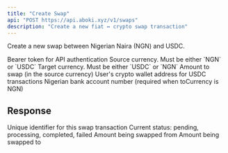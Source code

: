 ```yaml
---
title: "Create Swap"
api: "POST https://api.aboki.xyz/v1/swaps"
description: "Create a new fiat ↔ crypto swap transaction"
---
```


Create a new swap between Nigerian Naira (NGN) and USDC.

<ParamField header="Authorization" type="string" required>
  Bearer token for API authentication
</ParamField>

<ParamField body="fromCurrency" type="string" required>
  Source currency. Must be either `NGN` or `USDC`
</ParamField>

<ParamField body="toCurrency" type="string" required>
  Target currency. Must be either `USDC` or `NGN`
</ParamField>

<ParamField body="amount" type="number" required>
  Amount to swap (in the source currency)
</ParamField>

<ParamField body="userWallet" type="string" required>
  User's crypto wallet address for USDC transactions
</ParamField>

<ParamField body="bankAccount" type="string">
  Nigerian bank account number (required when toCurrency is NGN)
</ParamField>

## Response

<ResponseField name="data" type="object">
  <ResponseField name="swapId" type="string">
    Unique identifier for this swap transaction
  </ResponseField>
  <ResponseField name="status" type="string">
    Current status: pending, processing, completed, failed
  </ResponseField>
  <ResponseField name="fromAmount" type="number">
    Amount being swapped from
  </ResponseField>
  <ResponseField name="toAmount" type="number">
    Amount being swapped to
  </ResponseField>
</ResponseField>
